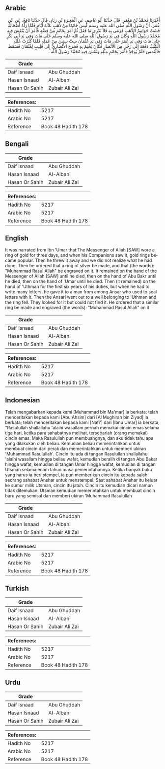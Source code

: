 ## Arabic


<div dir="rtl" lang="ar" style={{fontSize:'larger',backgroundColor:'#f8f9fa',padding:20}}>
أَخْبَرَنَا مُحَمَّدُ بْنُ مَعْمَرٍ، قَالَ حَدَّثَنَا أَبُو عَاصِمٍ، عَنِ الْمُغِيرَةِ بْنِ زِيَادٍ، قَالَ حَدَّثَنَا نَافِعٌ، عَنِ ابْنِ عُمَرَ، أَنَّ رَسُولَ اللَّهِ صلى الله عليه وسلم لَبِسَ خَاتَمًا مِنْ ذَهَبٍ ثَلاَثَةَ أَيَّامٍ فَلَمَّا رَآهُ أَصْحَابُهُ فَشَتْ خَوَاتِيمُ الذَّهَبِ فَرَمَى بِهِ فَلاَ نَدْرِي مَا فَعَلَ ثُمَّ أَمَرَ بِخَاتَمٍ مِنْ فِضَّةٍ فَأَمَرَ أَنْ يُنْقَشَ فِيهِ مُحَمَّدٌ رَسُولُ اللَّهِ وَكَانَ فِي يَدِ رَسُولِ اللَّهِ صلى الله عليه وسلم حَتَّى مَاتَ وَفِي يَدِ أَبِي بَكْرٍ حَتَّى مَاتَ وَفِي يَدِ عُمَرَ حَتَّى مَاتَ وَفِي يَدِ عُثْمَانَ سِتَّ سِنِينَ مِنْ عَمَلِهِ فَلَمَّا كَثُرَتْ عَلَيْهِ الْكُتُبُ دَفَعَهُ إِلَى رَجُلٍ مِنَ الأَنْصَارِ فَكَانَ يَخْتِمُ بِهِ فَخَرَجَ الأَنْصَارِيُّ إِلَى قَلِيبٍ لِعُثْمَانَ فَسَقَطَ فَالْتُمِسَ فَلَمْ يُوجَدْ فَأَمَرَ بِخَاتَمٍ مِثْلِهِ وَنَقَشَ فِيهِ مُحَمَّدٌ رَسُولُ اللَّهِ ‏.‏
</div>
<div style={{backgroundColor:'#f8f9fa',padding:20, marginBottom: 10}}><table> <thead> <tr> <th>Grade</th> <th></th> </tr> </thead> <tbody> <tr><td>Daif Isnaad</td><td>Abu Ghuddah</td></tr><tr><td>Hasan Isnaad</td><td>Al-Albani</td></tr><tr><td>Hasan Or Sahih</td><td>Zubair Ali Zai</td></tr></tbody></table><table> <thead> <tr> <th>References:</th> <th></th> </tr> </thead> <tbody><tr><td>Hadith No</td><td>5217</td></tr><tr><td>Arabic No</td><td>5217</td></tr><tr><td>Reference</td><td>Book 48 Hadith 178</td></tr></tbody></table></div>

## Bengali


<div dir="ltr" lang="bn" style={{fontSize:'larger',backgroundColor:'#f8f9fa',padding:20}}>

</div>
<div style={{backgroundColor:'#f8f9fa',padding:20, marginBottom: 10}}><table> <thead> <tr> <th>Grade</th> <th></th> </tr> </thead> <tbody> <tr><td>Daif Isnaad</td><td>Abu Ghuddah</td></tr><tr><td>Hasan Isnaad</td><td>Al-Albani</td></tr><tr><td>Hasan Or Sahih</td><td>Zubair Ali Zai</td></tr></tbody></table><table> <thead> <tr> <th>References:</th> <th></th> </tr> </thead> <tbody><tr><td>Hadith No</td><td>5217</td></tr><tr><td>Arabic No</td><td>5217</td></tr><tr><td>Reference</td><td>Book 48 Hadith 178</td></tr></tbody></table></div>

## English


<div dir="ltr" lang="en" style={{fontSize:'larger',backgroundColor:'#f8f9fa',padding:20}}>
It was narrated from Ibn 'Umar that:The Messenger of Allah [SAW] wore a ring of gold for three days, and when his Companions saw it, gold rings became popular. Then he threw it away and we did not realize what he had done. Then he ordered that a ring of silver be made, and that (the words): "Muhammad Rasul Allah" be engraved on it. It remained on the hand of the Messenger of Allah [SAW] until he died, then on the hand of Abu Bakr until he died, then on the hand of 'Umar until he died. Then (it remained) on the hand of 'Uthman for the first six years of his duties, but when he had to write many letters, he gave it to a man from among Ansar who used to seal letters with it. Then the Ansari went out to a well belonging to 'Uthman and the ring fell. They looked for it but could not find it. He ordered that a similar ring be made and engraved (the words): "Muhammad Rasul Allah" on it
</div>
<div style={{backgroundColor:'#f8f9fa',padding:20, marginBottom: 10}}><table> <thead> <tr> <th>Grade</th> <th></th> </tr> </thead> <tbody> <tr><td>Daif Isnaad</td><td>Abu Ghuddah</td></tr><tr><td>Hasan Isnaad</td><td>Al-Albani</td></tr><tr><td>Hasan Or Sahih</td><td>Zubair Ali Zai</td></tr></tbody></table><table> <thead> <tr> <th>References:</th> <th></th> </tr> </thead> <tbody><tr><td>Hadith No</td><td>5217</td></tr><tr><td>Arabic No</td><td>5217</td></tr><tr><td>Reference</td><td>Book 48 Hadith 178</td></tr></tbody></table></div>

## Indonesian


<div dir="ltr" lang="id" style={{fontSize:'larger',backgroundColor:'#f8f9fa',padding:20}}>
Telah mengabarkan kepada kami [Muhammad bin Ma'mar] ia berkata; telah menceritakan kepada kami [Abu Ahsim] dari [Al Mughirah bin Ziyad] ia berkata; telah menceritakan kepada kami [Nafi'] dari [Ibnu Umar] ia berkata, "Rasulullah shallallahu 'alaihi wasallam pernah memakai cincin emas selama tiga hari, ketika para sahabatnya melihat, tersebarlah (orang memakai) cincin emas. Maka Rasulullah pun membuangnya, dan aku tidak tahu apa yang dilakukan oleh beliau. Kemudian beliau memerintahkan untuk membuat cincin dari perak dan memerintahkan untuk memberi ukiran 'Muhammad Rasulullah'. Cincin itu ada di tangan Rasulullah shallallahu 'alaihi wasallam hingga beliau wafat, kemudian beralih di tangan Abu Bakar hingga wafat, kemudian di tangan Umar hingga wafat, kemudian di tangan Utsman selama enam tahun masa pemerintahannya. Ketika banyak buku yang harus ia beri stempel, ia pun memberikan cincin itu kepada salah seorang sahabat Anshar untuk menstempel. Saat sahabat Anshar itu keluar ke sumur milik Utsman, cincin itu jatuh. Cincin itu kemudian dicari namun tidak ditemukan. Utsman kemudian memerintahkan untuk membuat cincin baru yang semisal dan memberi ukiran 'Muhammad Rasulullah
</div>
<div style={{backgroundColor:'#f8f9fa',padding:20, marginBottom: 10}}><table> <thead> <tr> <th>Grade</th> <th></th> </tr> </thead> <tbody> <tr><td>Daif Isnaad</td><td>Abu Ghuddah</td></tr><tr><td>Hasan Isnaad</td><td>Al-Albani</td></tr><tr><td>Hasan Or Sahih</td><td>Zubair Ali Zai</td></tr></tbody></table><table> <thead> <tr> <th>References:</th> <th></th> </tr> </thead> <tbody><tr><td>Hadith No</td><td>5217</td></tr><tr><td>Arabic No</td><td>5217</td></tr><tr><td>Reference</td><td>Book 48 Hadith 178</td></tr></tbody></table></div>

## Turkish


<div dir="ltr" lang="tr" style={{fontSize:'larger',backgroundColor:'#f8f9fa',padding:20}}>

</div>
<div style={{backgroundColor:'#f8f9fa',padding:20, marginBottom: 10}}><table> <thead> <tr> <th>Grade</th> <th></th> </tr> </thead> <tbody> <tr><td>Daif Isnaad</td><td>Abu Ghuddah</td></tr><tr><td>Hasan Isnaad</td><td>Al-Albani</td></tr><tr><td>Hasan Or Sahih</td><td>Zubair Ali Zai</td></tr></tbody></table><table> <thead> <tr> <th>References:</th> <th></th> </tr> </thead> <tbody><tr><td>Hadith No</td><td>5217</td></tr><tr><td>Arabic No</td><td>5217</td></tr><tr><td>Reference</td><td>Book 48 Hadith 178</td></tr></tbody></table></div>

## Urdu


<div dir="rtl" lang="ur" style={{fontSize:'larger',backgroundColor:'#f8f9fa',padding:20}}>

</div>
<div style={{backgroundColor:'#f8f9fa',padding:20, marginBottom: 10}}><table> <thead> <tr> <th>Grade</th> <th></th> </tr> </thead> <tbody> <tr><td>Daif Isnaad</td><td>Abu Ghuddah</td></tr><tr><td>Hasan Isnaad</td><td>Al-Albani</td></tr><tr><td>Hasan Or Sahih</td><td>Zubair Ali Zai</td></tr></tbody></table><table> <thead> <tr> <th>References:</th> <th></th> </tr> </thead> <tbody><tr><td>Hadith No</td><td>5217</td></tr><tr><td>Arabic No</td><td>5217</td></tr><tr><td>Reference</td><td>Book 48 Hadith 178</td></tr></tbody></table></div>